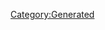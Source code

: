 {{Database/Costume/CostumeInfo
 |ID=181
 |DivaId=10
 |PrismCostumeId=1
 |Enabled=2
 |SkillId=15
 |EODICFLJAKO=False
 |AGBPBDODKBK=1
 |HMCOGDICFNB=1
 |LevelMax=4
 |HGBJODBCJDA=4
 |EGLDFPILJLG=0
 |GLEEPAFMPLO=False
 |IIELLEPEEFH=1
}}
[[Category:Generated]]
